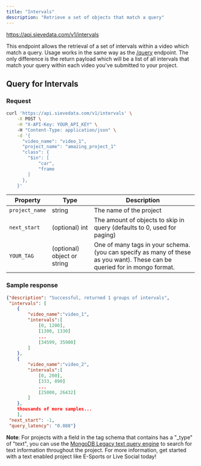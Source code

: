 ```yaml
---
title: "Intervals"
description: "Retrieve a set of objects that match a query"
---
```



<Request method="POST">https://api.sievedata.com/v1/intervals</Request>

This endpoint allows the retrieval of a set of intervals within a video which match a query. Usage works in the same way as the [/query](/query/metadata) endpoint. The only difference is the return payload which will be a list of all intervals that match your query within each video you've submitted to your project.

## Query for Intervals

### Request

```bash Terminal
curl 'https://api.sievedata.com/v1/intervals' \
    -X POST \
    -H "X-API-Key: YOUR_API_KEY" \ 
    -H "Content-Type: application/json" \
    -d '{
      "video_name": "video_1",
      "project_name": "amazing_project_1"
      "class": {
        "$in": [
            "car",
            "frame
        ]
      },
    }'
```


| Property | Type | Description |
| ---- | ----- | ---- |
| `project_name` | string | The name of the project |
| `next_start` | (optional) int | The amount of objects to skip in query (defaults to 0, used for paging) |
| `YOUR_TAG` | (optional) object or string | One of many tags in your schema. (you can specify as many of these as you want). These can be queried for in mongo format.

### Sample response

```json
{"description": "Successful, returned 1 groups of intervals",
 "intervals": [
    {
        "video_name":"video_1",
        "intervals":[
            [0, 1200],
            [1300, 1330]
            ...
            [34599, 35900]
        ]
    },
    {
        "video_name":"video_2",
        "intervals":[
            [0, 200],
            [333, 890]
            ...
            [25000, 26432]
        ]
    },
    thousands of more samples...
    ],
 "next_start": -1,
 "query_latency": "0.088"}
```

**Note**: For projects with a field in the tag schema that contains has a "_type" of "text", you can use the [MongoDB Legacy text query engine](https://www.mongodb.com/docs/manual/core/text-search-operators/) to search for text information throughout the project. For more information, get started with a text enabled project like E-Sports or Live Social today!